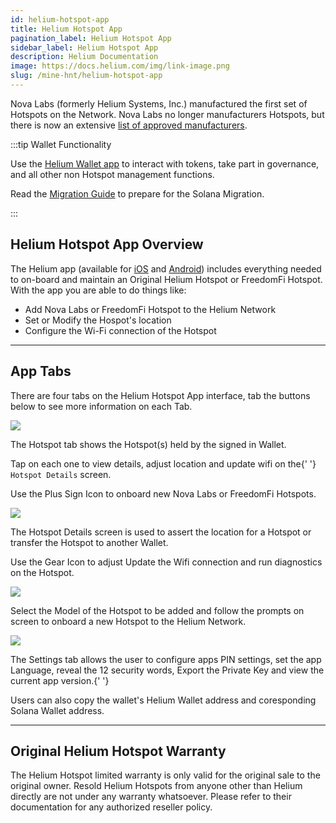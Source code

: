 ```yaml
---
id: helium-hotspot-app
title: Helium Hotspot App
pagination_label: Helium Hotspot App
sidebar_label: Helium Hotspot App
description: Helium Documentation
image: https://docs.helium.com/img/link-image.png
slug: /mine-hnt/helium-hotspot-app
---
```



Nova Labs (formerly Helium Systems, Inc.) manufactured the first set of Hotspots on the Network.
Nova Labs no longer manufacturers Hotspots, but there is now an extensive
[list of approved manufacturers](/mine-hnt/full-hotspots/become-a-maker/maker-approval-auditing/).

:::tip Wallet Functionality

Use the [Helium Wallet app](/wallets/helium-wallet-app) to interact with tokens, take part in
governance, and all other non Hotspot management functions.

Read the [Migration Guide](/solana/migration/wallet-user#for-helium-app-users) to prepare for the
Solana Migration.

:::

## Helium Hotspot App Overview

The Helium app (available for [iOS](https://apps.apple.com/us/app/helium-hotspot/id1450463605) and
[Android](https://play.google.com/store/apps/details?id=com.helium.wallet)) includes everything
needed to on-board and maintain an Original Helium Hotspot or FreedomFi Hotspot. With the app you
are able to do things like:

- Add Nova Labs or FreedomFi Hotspot to the Helium Network
- Set or Modify the Hospot's location
- Configure the Wi-Fi connection of the Hotspot

---

## App Tabs

There are four tabs on the Helium Hotspot App interface, tab the buttons below to see more
information on each Tab.

<Tabs block={true}>

<TabItem  value="hotspot_tab" label="Hotspot List" default>

<div class="container" style={{ padding: 0, paddingTop: 0 }}>
  <div class="row">
    <div class="col col--4" style={{ marginBottom: 0 }}>
      <img className="appscreen" src={useBaseUrl('img/hotspot-app/hotspot-list.png')} />
    </div>
    <div class="col col--8" style={{ marginBottom: 0 }}>
      <p>The Hotspot tab shows the Hotspot(s) held by the signed in Wallet. </p>
      <p>
        Tap on each one to view details, adjust location and update wifi on the{' '}
        <code>Hotspot Details</code> screen.
      </p>
      <p>Use the Plus Sign Icon to onboard new Nova Labs or FreedomFi Hotspots.</p>
    </div>
  </div>
</div>

</TabItem>

<TabItem  value="account_tab" label="Hotspot Details" default>

<div class="container" style={{ padding: 0, paddingTop: 0 }}>
  <div class="row">
    <div class="col col--4" style={{ marginBottom: 0 }}>
      <img className="appscreen" src={useBaseUrl('img/hotspot-app/hotspot-details.png')} />
    </div>
    <div class="col col--8" style={{ marginBottom: 0 }}>
      <p>
        The Hotspot Details screen is used to assert the location for a Hotspot or transfer the
        Hotspot to another Wallet.
      </p>
      <p>
        Use the Gear Icon to adjust Update the Wifi connection and run diagnostics on the Hotspot.
      </p>
    </div>
  </div>
</div>

</TabItem>

<TabItem  value="notifications_tab" label="Hotspot Onboarding" default>

<div class="container" style={{ padding: 0, paddingTop: 0 }}>
  <div class="row">
    <div class="col col--4" style={{ marginBottom: 0 }}>
      <img className="appscreen" src={useBaseUrl('img/hotspot-app/hotspot-onboarding.png')} />
    </div>
    <div class="col col--8" style={{ marginBottom: 0 }}>
      <p>
        Select the Model of the Hotspot to be added and follow the prompts on screen to onboard a
        new Hotspot to the Helium Network.
      </p>
    </div>
  </div>
</div>

</TabItem>

<TabItem  value="settings_tab" label="App Settings" default>

<div class="container" style={{ padding: 0, paddingTop: 0 }}>
  <div class="row">
    <div class="col col--4" style={{ marginBottom: 0 }}>
      <img className="appscreen" src={useBaseUrl('img/hotspot-app/app-settings.png')} />
    </div>
    <div class="col col--8" style={{ marginBottom: 0 }}>
      <p>
        The Settings tab allows the user to configure apps PIN settings, set the app Language,
        reveal the 12 security words, Export the Private Key and view the current app version.{' '}
      </p>
      <p>
        Users can also copy the wallet's Helium Wallet address and coresponding Solana Wallet
        address.
      </p>
    </div>
  </div>
</div>

</TabItem>

</Tabs>

---

## Original Helium Hotspot Warranty

The Helium Hotspot limited warranty is only valid for the original sale to the original owner.
Resold Helium Hotspots from anyone other than Helium directly are not under any warranty whatsoever.
Please refer to their documentation for any authorized reseller policy.
